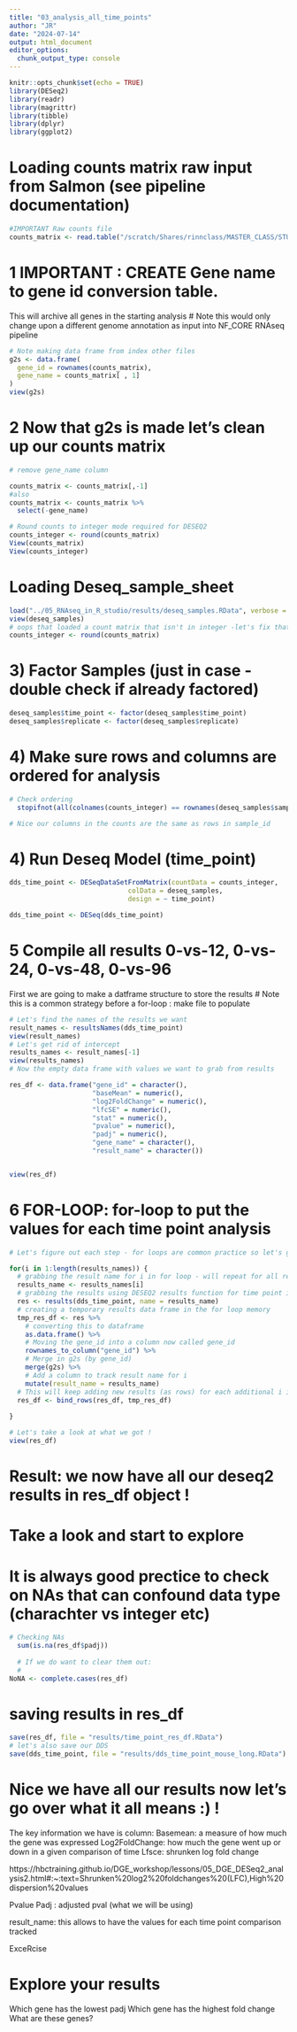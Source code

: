 ```yaml
---
title: "03_analysis_all_time_points"
author: "JR"
date: "2024-07-14"
output: html_document
editor_options: 
  chunk_output_type: console
---
```


```r
knitr::opts_chunk$set(echo = TRUE)
library(DESeq2)
library(readr)
library(magrittr)
library(tibble)
library(dplyr)
library(ggplot2)
```

# Loading counts matrix raw input from Salmon (see pipeline documentation)
```r

#IMPORTANT Raw counts file
counts_matrix <- read.table("/scratch/Shares/rinnclass/MASTER_CLASS/STUDENTS/laca6459/MASTER_CLASS/data/salmon.merged.gene_counts.tsv", header=TRUE, row.names=1)

```

# 1 IMPORTANT : CREATE Gene name to gene id conversion table.
This will archive all genes in the starting analysis 
# Note this would only change upon a different genome annotation as input into NF_CORE RNAseq pipeline
```r

# Note making data frame from index other files
g2s <- data.frame(
  gene_id = rownames(counts_matrix),
  gene_name = counts_matrix[ , 1]
)
view(g2s)

```

# 2 Now that g2s is made let's clean up our counts matrix
```r
# remove gene_name column

counts_matrix <- counts_matrix[,-1]
#also
counts_matrix <- counts_matrix %>%
  select(-gene_name)

# Round counts to integer mode required for DESEQ2
counts_integer <- round(counts_matrix)
View(counts_matrix)
View(counts_integer)

```

# Loading Deseq_sample_sheet
```r
load("../05_RNAseq_in_R_studio/results/deseq_samples.RData", verbose = T)
view(deseq_samples)
# oops that loaded a count matrix that isn't in integer -let's fix that
counts_integer <- round(counts_matrix)

```

# 3) Factor Samples (just in case - double check if already factored)
```r

deseq_samples$time_point <- factor(deseq_samples$time_point)
deseq_samples$replicate <- factor(deseq_samples$replicate)

```

# 4) Make sure rows and columns are ordered for analysis
```r
# Check ordering
  stopifnot(all(colnames(counts_integer) == rownames(deseq_samples$sample_id)))

# Nice our columns in the counts are the same as rows in sample_id

```


# 4) Run Deseq Model (time_point)
```r
dds_time_point <- DESeqDataSetFromMatrix(countData = counts_integer,
                              colData = deseq_samples,
                              design = ~ time_point)

dds_time_point <- DESeq(dds_time_point)

```

# 5 Compile all results 0-vs-12, 0-vs-24, 0-vs-48, 0-vs-96
First we are going to make a datframe structure to store the results
# Note this is a common strategy before a for-loop : make file to populate

```r

# Let's find the names of the results we want
result_names <- resultsNames(dds_time_point)
view(result_names)
# Let's get rid of intercept
results_names <- result_names[-1]
view(results_names)
# Now the empty data frame with values we want to grab from results

res_df <- data.frame("gene_id" = character(), 
                     "baseMean" = numeric(), 
                     "log2FoldChange" = numeric(), 
                     "lfcSE" = numeric(),
                     "stat" = numeric(),
                     "pvalue" = numeric(),
                     "padj" = numeric(),
                     "gene_name" = character(),
                     "result_name" = character())


view(res_df)

```

# 6 FOR-LOOP: for-loop to put the values for each time point analysis
```r

# Let's figure out each step - for loops are common practice so let's get to know them

for(i in 1:length(results_names)) {
  # grabbing the result name for i in for loop - will repeat for all result names
  results_name <- results_names[i]
  # grabbing the results using DESEQ2 results function for time point i
  res <- results(dds_time_point, name = results_name)
  # creating a temporary results data frame in the for loop memory
  tmp_res_df <- res %>% 
    # converting this to dataframe
    as.data.frame() %>%
    # Moving the gene_id into a column now called gene_id
    rownames_to_column("gene_id") %>%
    # Merge in g2s (by gene_id)
    merge(g2s) %>%
    # Add a column to track result name for i
    mutate(result_name = results_name)
  # This will keep adding new results (as rows) for each additional i in for loop
  res_df <- bind_rows(res_df, tmp_res_df)
  
}

# Let's take a look at what we got !
view(res_df)
```
# Result: we now have all our deseq2 results in res_df object !
# Take a look and start to explore 


# It is always good prectice to check on NAs that can confound data type (charachter vs integer etc)

```r
# Checking NAs
  sum(is.na(res_df$padj))
  
  # If we do want to clear them out:
  # 
NoNA <- complete.cases(res_df)

```

# saving results in res_df
```r
save(res_df, file = "results/time_point_res_df.RData")
# let's also save our DDS
save(dds_time_point, file = "results/dds_time_point_mouse_long.RData")
```

# Nice we have all our results now let's go over what it all means :) !
The key information we have is column:
Basemean: a measure of how much the gene was expressed
Log2FoldChange: how much the gene went up or down in a given comparison of time
Lfsce: shrunken log fold change

https://hbctraining.github.io/DGE_workshop/lessons/05_DGE_DESeq2_analysis2.html#:~:text=Shrunken%20log2%20foldchanges%20(LFC),High%20dispersion%20values

Pvalue
Padj : adjusted pval (what we will be using)

result_name: this allows to have the values for each time point comparison tracked

########## ExceRcise #########
# Explore your results 
Which gene has the lowest padj
Which gene has the highest fold change
What are these genes?








